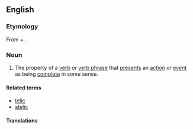 ==English==
{{wikipedia}}
{{rfp|lang=en}}

===Etymology===
From {{term|telic}} + {{term|-ity}}.

===Noun===
{{en-noun|telicities}}

# {{linguistics}} The property of a [[verb]] or [[verb phrase]] that [[present]]s an [[action]] or [[event]] as being [[complete]] in some sense.

====Related terms====
* [[telic]]
* [[atelic]]

====Translations====
{{trans-top|presenting an action or event as complete}}
{{trans-mid}}
{{trans-bottom}}